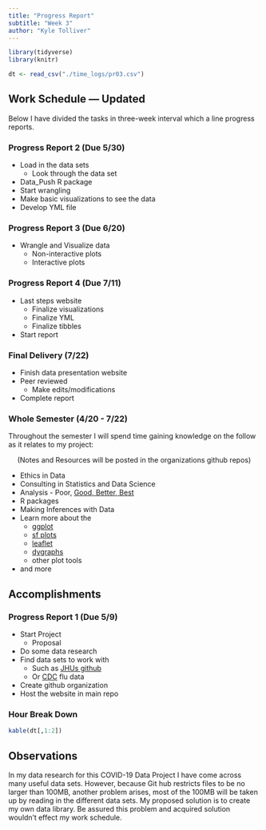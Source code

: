 ```yaml
---
title: "Progress Report"
subtitle: "Week 3"
author: "Kyle Tolliver"
---
```


```r
library(tidyverse)
library(knitr)

dt <- read_csv("./time_logs/pr03.csv")
```

## Work Schedule --- Updated

Below I have divided the tasks in three-week interval which a line progress reports. 

### Progress Report 2 (Due 5/30)

* Load in the data sets
  + Look through the data set
* Data_Push R package  
* Start wrangling
* Make basic visualizations to see the data
* Develop YML file 

### Progress Report 3 (Due 6/20)

* Wrangle and Visualize data
  + Non-interactive plots
  + Interactive plots

### Progress Report 4 (Due 7/11)

* Last steps website
  + Finalize visualizations 
  + Finalize YML
  + Finalize tibbles
* Start report

### Final Delivery (7/22)

* Finish data presentation website
* Peer reviewed 
  + Make edits/modifications
* Complete report

### Whole Semester (4/20 - 7/22)

Throughout the semester I will spend time gaining knowledge on the follow as it relates to my project:  

&emsp; (Notes and Resources will be posted in the organizations github repos)

* Ethics in Data
* Consulting in Statistics and Data Science
* Analysis - Poor, [Good, Better, Best](https://www.churchofjesuschrist.org/study/general-conference/2007/10/good-better-best?lang=eng)
* R packages
* Making Inferences with Data
* Learn more about the 
  + [ggplot](https://www.rdocumentation.org/packages/ggplot2/versions/3.3.0)
  + [sf plots](https://r-spatial.github.io/sf/articles/sf1.html)
  + [leaflet](https://leafletjs.com/)
  + [dygraphs](https://rstudio.github.io/dygraphs/)
  + other plot tools
* and more

## Accomplishments 

### Progress Report 1 (Due 5/9)

* Start Project
  + Proposal
* Do some data research
* Find data sets to work with
  + Such as [JHUs github](https://github.com/CSSEGISandData/COVID-19)
  + Or [CDC](https://www.cdc.gov/flu/weekly/weeklyarchives2019-2020/data/whoAllregt_phl15.html) flu data
* Create github organization
* Host the website in main repo

### Hour Break Down

```r
kable(dt[,1:2])
```

## Observations 

In my data research for this COVID-19 Data Project I have come across many useful data sets. However, because Git hub restricts files to be no larger than 100MB, another problem arises, most of the 100MB will be taken up by reading in the different data sets. My proposed solution is to create my own data library. Be assured this problem and acquired solution wouldn't effect my work schedule.
